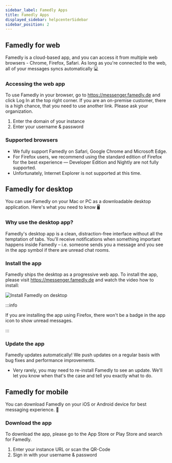 ```yaml
---
sidebar_label: Famedly Apps
title: Famedly Apps
displayed_sidebar: helpcenterSidebar
sidebar_position: 2
---
```


## Famedly for web

Famedly is a cloud-based app, and you can access it from multiple web browsers - Chrome, Firefox, Safari. As long as you're connected to the web, all of your messages syncs automatically 💻

### Accessing the web app

To use Famedly in your browser, go to https://messenger.famedly.de and click Log In at the top right corner. If you are an on-premise customer, there is a high chance, that you need to use another link. Please ask your organization.

1. Enter the domain of your instance
2. Enter your username & password

### Supported browsers

- We fully support Famedly on Safari, Google Chrome and Microsoft Edge.
- For Firefox users, we recommend using the standard edition of Firefox for the best experience — Developer Edition and Nightly are not fully supported.
- Unfortunately, Internet Explorer is not supported at this time.

## Famedly for desktop

You can use Famedly on your Mac or PC as a downloadable desktop application. Here's what you need to know 🖥️

### Why use the desktop app?

Famedly's desktop app is a clean, distraction-free interface without all the temptation of tabs. You'll receive notifications when something important happens inside Famedly – i.e. someone sends you a message and you see in the app symbol if there are unread chat rooms.

### Install the app

Famedly ships the desktop as a progressive web app. To install the app, please visit https://messenger.famedly.de and watch the video how to install:

![Install Famedly on desktop](/img/install-famedly.gif)

:::info

If you are installing the app using Firefox, there won't be a badge in the app icon to show unread messages.

:::

### Update the app

Famedly updates automatically! We push updates on a regular basis with bug fixes and performance improvements.
- Very rarely, you may need to re-install Famedly to see an update. We'll let you know when that's the case and tell you exactly what to do.

## Famedly for mobile

You can download Famedly on your iOS or Android device for best messaging experience. 🤳

### Download the app

To download the app, please go to the App Store or Play Store and search for Famedly.

1. Enter your instance URL or scan the QR-Code
2. Sign in with your username & password